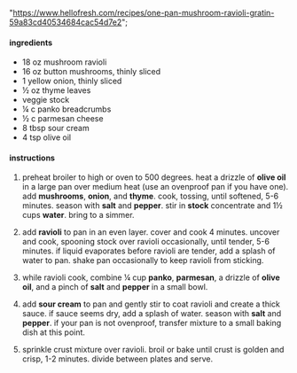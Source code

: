   "https://www.hellofresh.com/recipes/one-pan-mushroom-ravioli-gratin-59a83cd40534684cac54d7e2";

#### ingredients

- 18 oz mushroom ravioli
- 16 oz button mushrooms, thinly sliced
- 1 yellow onion, thinly sliced
- ½ oz thyme leaves
- veggie stock
- ¼ c panko breadcrumbs
- ½ c parmesan cheese
- 8 tbsp sour cream
- 4 tsp olive oil

#### instructions

1. preheat broiler to high or oven to 500 degrees. heat a drizzle of **olive oil** in a large pan over medium heat (use an ovenproof pan if you have one). add **mushrooms**, **onion**, and **thyme**. cook, tossing, until softened, 5-6 minutes. season with **salt** and **pepper**. stir in **stock** concentrate and 1½ cups **water**. bring to a simmer.

2. add **ravioli** to pan in an even layer. cover and cook 4 minutes. uncover and cook, spooning stock over ravioli occasionally, until tender, 5-6 minutes. if liquid evaporates before ravioli are tender, add a splash of water to pan. shake pan occasionally to keep ravioli from sticking.

3. while ravioli cook, combine ¼ cup **panko**, **parmesan**, a drizzle of **olive oil**, and a pinch of **salt** and **pepper** in a small bowl.

4. add **sour cream** to pan and gently stir to coat ravioli and create a thick sauce. if sauce seems dry, add a splash of water. season with **salt** and **pepper**. if your pan is not ovenproof, transfer mixture to a small baking dish at this point.

5. sprinkle crust mixture over ravioli. broil or bake until crust is golden and crisp, 1-2 minutes. divide between plates and serve.
